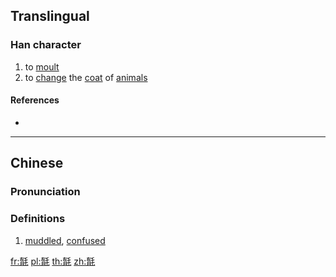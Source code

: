==Translingual==

===Han character===
{{Han char|rn=82|rad=毛|as=09|sn=13|four=42214|canj=KBHQU|ids=⿰⿱左月毛}}

# to [[moult]]
# to [[change]] the [[coat]] of [[animal]]s

====References====
* {{Han ref|kx=0595.030|dkj=16899|dj=0986.330|hdz=32001.140|uh=6BFB|ud=27643|bh=DDFD|bd=56829}}

----

==Chinese==
{{zh-forms}}

===Pronunciation===
{{zh-pron
|m=tuò
|c=to3
|mc=y
|oc=y
|ma=
|cat=v,a
}}

===Definitions===
# {{context|Cantonese|lang=yue}} [[muddled]], [[confused]]

[[fr:毻]]
[[pl:毻]]
[[th:毻]]
[[zh:毻]]